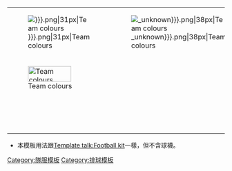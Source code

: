 {| cellspacing="0" cellpadding="0" style="background:#FFF; width:90px; margin:0 auto; text-align: center;"
|-
|bgcolor="#{{{leftarm|ffffff}}}"|[[Image:kit short left arm{{{pattern_la|}}}.png|31px|Team colours]]
|bgcolor="#{{{body|ffffff}}}"|[[Image:kit body{{{pattern_b|_unknown}}}.png|38px|Team colours]]
|bgcolor="#{{{rightarm|ffffff}}}"|[[Image:kit short right arm{{{pattern_ra|}}}.png|31px|Team colours]]
|-
|bgcolor="#{{{shorts|ffffff}}}" colspan="3" height="36px" |[[Image:kit shorts.png|100x36px|Team colours]]
|-
|colspan="3"|&#12288;
|-
|colspan="3"|'''{{{title|標題}}}'''
|}<noinclude>

*本模板用法跟[[Template talk:Football kit]]一樣，但不含球襪。

[[Category:隊服模板]]
[[Category:排球模板]]
</noinclude>